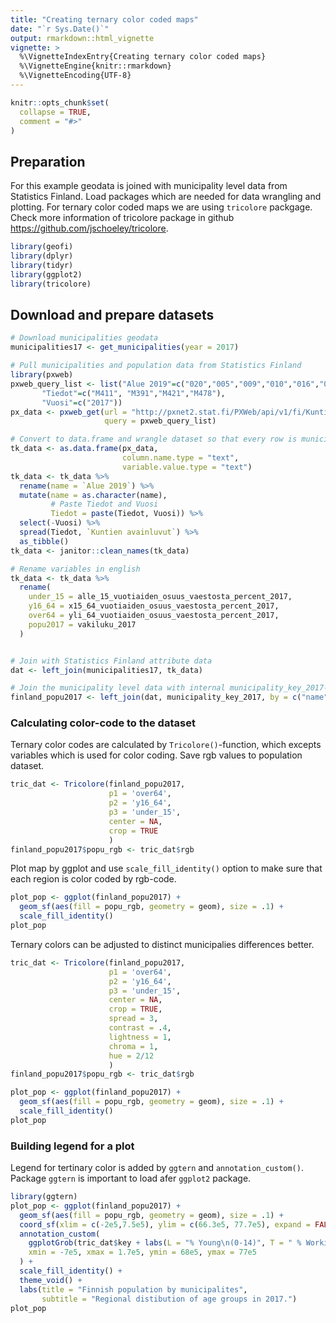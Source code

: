 ```yaml
---
title: "Creating ternary color coded maps"
date: "`r Sys.Date()`"
output: rmarkdown::html_vignette
vignette: >
  %\VignetteIndexEntry{Creating ternary color coded maps}
  %\VignetteEngine{knitr::rmarkdown}
  %\VignetteEncoding{UTF-8}
---
```


```r
knitr::opts_chunk$set(
  collapse = TRUE,
  comment = "#>"
)
```


## Preparation

For this example geodata is joined with municipality level data from Statistics Finland. Load packages which are needed for data wrangling and plotting. For ternary color coded maps we are using `tricolore` packgage. Check more information of tricolore package in github <https://github.com/jschoeley/tricolore>.

```r
library(geofi)
library(dplyr)
library(tidyr)
library(ggplot2)
library(tricolore)
```


## Download and prepare datasets

```r
# Download municipalities geodata
municipalities17 <- get_municipalities(year = 2017)

# Pull municipalities and population data from Statistics Finland
library(pxweb)
pxweb_query_list <- list("Alue 2019"=c("020","005","009","010","016","018","019","035","043","046","047","049","050","051","052","060","061","062","065","069","071","072","074","075","076","077","078","079","081","082","086","111","090","091","097","098","099","102","103","105","106","108","109","139","140","142","143","145","146","153","148","149","151","152","165","167","169","170","171","172","176","177","178","179","181","182","186","202","204","205","208","211","213","214","216","217","218","224","226","230","231","232","233","235","236","239","240","320","241","322","244","245","249","250","256","257","260","261","263","265","271","272","273","275","276","280","284","285","286","287","288","290","291","295","297","300","301","304","305","312","316","317","318","398","399","400","407","402","403","405","408","410","416","417","418","420","421","422","423","425","426","444","430","433","434","435","436","438","440","441","475","478","480","481","483","484","489","491","494","495","498","499","500","503","504","505","508","507","529","531","535","536","538","541","543","545","560","561","562","563","564","309","576","577","578","445","580","581","599","583","854","584","588","592","593","595","598","601","604","607","608","609","611","638","614","615","616","619","620","623","624","625","626","630","631","635","636","678","710","680","681","683","684","686","687","689","691","694","697","698","700","702","704","707","729","732","734","736","790","738","739","740","742","743","746","747","748","791","749","751","753","755","758","759","761","762","765","766","768","771","777","778","781","783","831","832","833","834","837","844","845","846","848","849","850","851","853","857","858","859","886","887","889","890","892","893","895","785","905","908","911","092","915","918","921","922","924","925","927","931","934","935","936","941","946","976","977","980","981","989","992"),
       "Tiedot"=c("M411", "M391","M421","M478"),
       "Vuosi"=c("2017"))
px_data <- pxweb_get(url = "http://pxnet2.stat.fi/PXWeb/api/v1/fi/Kuntien_avainluvut/2019/kuntien_avainluvut_2019_aikasarja.px",
                     query = pxweb_query_list)

# Convert to data.frame and wrangle dataset so that every row is municipality
tk_data <- as.data.frame(px_data, 
                         column.name.type = "text", 
                         variable.value.type = "text")
tk_data <- tk_data %>% 
  rename(name = `Alue 2019`) %>%
  mutate(name = as.character(name),
         # Paste Tiedot and Vuosi
         Tiedot = paste(Tiedot, Vuosi)) %>%
  select(-Vuosi) %>%
  spread(Tiedot, `Kuntien avainluvut`) %>%
  as_tibble()
tk_data <- janitor::clean_names(tk_data)

# Rename variables in english
tk_data <- tk_data %>% 
  rename(
    under_15 = alle_15_vuotiaiden_osuus_vaestosta_percent_2017,
    y16_64 = x15_64_vuotiaiden_osuus_vaestosta_percent_2017,
    over64 = yli_64_vuotiaiden_osuus_vaestosta_percent_2017,
    popu2017 = vakiluku_2017
  )


# Join with Statistics Finland attribute data
dat <- left_join(municipalities17, tk_data)

# Join the municipality level data with internal municipality_key_2017-data
finland_popu2017 <- left_join(dat, municipality_key_2017, by = c("name" = "municipality_name_fi"))
```


### Calculating color-code to the dataset

Ternary color codes are calculated by `Tricolore()`-function, which excepts variables which is used for color coding. Save rgb values to population dataset.

```r
tric_dat <- Tricolore(finland_popu2017,
                      p1 = 'over64',
                      p2 = 'y16_64', 
                      p3 = 'under_15', 
                      center = NA,
                      crop = TRUE
                      )
finland_popu2017$popu_rgb <- tric_dat$rgb
```

Plot map by ggplot and use `scale_fill_identity()` option to make sure that each region is color coded by rgb-code.

```r
plot_pop <- ggplot(finland_popu2017) +
  geom_sf(aes(fill = popu_rgb, geometry = geom), size = .1) +
  scale_fill_identity() 
plot_pop
```

Ternary colors can be adjusted to distinct municipalies differences better.

```r
tric_dat <- Tricolore(finland_popu2017,
                      p1 = 'over64',
                      p2 = 'y16_64', 
                      p3 = 'under_15', 
                      center = NA,
                      crop = TRUE,
                      spread = 3,
                      contrast = .4, 
                      lightness = 1, 
                      chroma = 1, 
                      hue = 2/12
                      )
finland_popu2017$popu_rgb <- tric_dat$rgb
```

```r
plot_pop <- ggplot(finland_popu2017) +
  geom_sf(aes(fill = popu_rgb, geometry = geom), size = .1) +
  scale_fill_identity() 
plot_pop
```


### Building legend for a plot

Legend for tertinary color is added by `ggtern` and `annotation_custom()`. Package `ggtern` is important to load afer `ggplot2` package.

```r
library(ggtern)
plot_pop <- ggplot(finland_popu2017) +
  geom_sf(aes(fill = popu_rgb, geometry = geom), size = .1) +
  coord_sf(xlim = c(-2e5,7.5e5), ylim = c(66.3e5, 77.7e5), expand = FALSE, datum = NA) +
  annotation_custom(
    ggplotGrob(tric_dat$key + labs(L = "% Young\n(0-14)", T = " % Working age\n(15-64)", R = "% Elderly\n(65+)")) ,
    xmin = -7e5, xmax = 1.7e5, ymin = 68e5, ymax = 77e5
  ) +
  scale_fill_identity() +
  theme_void() +
  labs(title = "Finnish population by municipalites",
       subtitle = "Regional distibution of age groups in 2017.")
plot_pop
```



